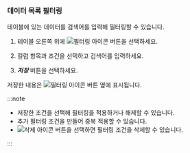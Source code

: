 ### 데이터 목록 필터링

테이블에 있는 데이터를 검색어를 입력해 필터링할 수 있습니다.

1. 테이블 오른쪽 위에 ![필터링 아이콘](/img/ico-filter.svg) 버튼을 선택하세요. 

1. 컬럼 항목과 조건을 선택하고 검색어를 입력하세요. 

1. ***저장*** 버튼을 선택하세요.

저장한 내용은 ![필터링 아이콘](/img/ico-filter.svg) 버튼 옆에 표시됩니다. 

:::note

* 저장한 조건을 선택해 필터링을 적용하거나 해제할 수 있습니다. 
* 추가 필터링 조건을 만들어 중복 적용할 수 있습니다. 
* ![삭제 아이콘](/img/ico-remove-white.svg) 버튼을 선택하면 필터링 조건을 삭제할 수 있습니다.

:::